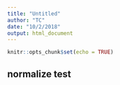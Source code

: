 ```yaml
---
title: "Untitled"
author: "TC"
date: "10/2/2018"
output: html_document
---
```


```r
knitr::opts_chunk$set(echo = TRUE)
```

## normalize test


